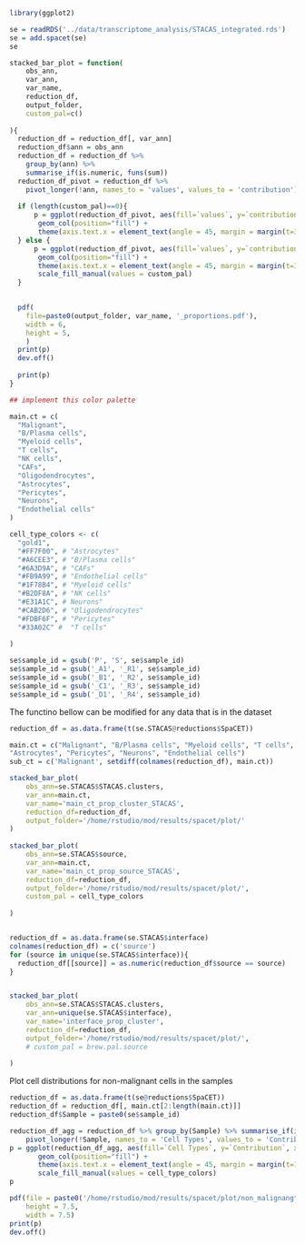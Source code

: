 ```r
library(ggplot2)
```
```r
se = readRDS('../data/transcriptome_analysis/STACAS_integrated.rds')
se = add.spacet(se)
se
```

```r
stacked_bar_plot = function(
    obs_ann,
    var_ann,
    var_name,
    reduction_df,
    output_folder,
    custom_pal=c()
    
){
  reduction_df = reduction_df[, var_ann]
  reduction_df$ann = obs_ann
  reduction_df = reduction_df %>%
    group_by(ann) %>%
    summarise_if(is.numeric, funs(sum))
  reduction_df_pivot = reduction_df %>%
    pivot_longer(!ann, names_to = 'values', values_to = 'contribution')
  
  if (length(custom_pal)==0){
      p = ggplot(reduction_df_pivot, aes(fill=`values`, y=`contribution`, x=ann)) + 
       geom_col(position="fill") + 
       theme(axis.text.x = element_text(angle = 45, margin = margin(t=30, "pt")))
  } else {
      p = ggplot(reduction_df_pivot, aes(fill=`values`, y=`contribution`, x=ann)) + 
       geom_col(position="fill") + 
       theme(axis.text.x = element_text(angle = 45, margin = margin(t=30, "pt"))) + 
       scale_fill_manual(values = custom_pal)
  }

  
  pdf(
    file=paste0(output_folder, var_name, '_proportions.pdf'),  
    width = 6, 
    height = 5, 
    ) 
  print(p)
  dev.off()
  
  print(p)
}
```

```r
## implement this color palette

main.ct = c(
  "Malignant",
  "B/Plasma cells",
  "Myeloid cells",
  "T cells",
  "NK cells",
  "CAFs",
  "Oligodendrocytes",
  "Astrocytes",
  "Pericytes",
  "Neurons",
  "Endothelial cells"
)

cell_type_colors <- c(
  "gold1",
  "#FF7F00", # "Astrocytes"
  "#A6CEE3", # "B/Plasma cells"
  "#6A3D9A", # "CAFs"
  "#FB9A99", # "Endothelial cells"
  "#1F78B4", # "Myeloid cells"
  "#B2DF8A", # "NK cells"
  "#E31A1C", # Neurons"
  "#CAB2D6", # "Oligodendrocytes"
  "#FDBF6F", # "Pericytes"
  "#33A02C" #  "T cells"
  
)

se$sample_id = gsub('P', 'S', se$sample_id)
se$sample_id = gsub('_A1', '_R1', se$sample_id)
se$sample_id = gsub('_B1', '_R2', se$sample_id)
se$sample_id = gsub('_C1', '_R3', se$sample_id)
se$sample_id = gsub('_D1', '_R4', se$sample_id)
```
The functino bellow can be modified for any data that is in the dataset
```r
reduction_df = as.data.frame(t(se.STACAS@reductions$SpaCET))

main.ct = c("Malignant", "B/Plasma cells", "Myeloid cells", "T cells", "NK cells", "CAFs", "Oligodendrocytes", 
"Astrocytes", "Pericytes", "Neurons", "Endothelial cells")
sub_ct = c('Malignant', setdiff(colnames(reduction_df), main.ct))

stacked_bar_plot(
    obs_ann=se.STACAS$STACAS.clusters,
    var_ann=main.ct,
    var_name='main_ct_prop_cluster_STACAS',
    reduction_df=reduction_df,
    output_folder='/home/rstudio/mod/results/spacet/plot/'
)
    
stacked_bar_plot(
    obs_ann=se.STACAS$source,
    var_ann=main.ct,
    var_name='main_ct_prop_source_STACAS',
    reduction_df=reduction_df,
    output_folder='/home/rstudio/mod/results/spacet/plot/',
    custom_pal = cell_type_colors
    
)


reduction_df = as.data.frame(se.STACAS$interface)
colnames(reduction_df) = c('source')
for (source in unique(se.STACAS$interface)){
  reduction_df[[source]] = as.numeric(reduction_df$source == source)
}


stacked_bar_plot(
    obs_ann=se.STACAS$STACAS.clusters,
    var_ann=unique(se.STACAS$interface),
    var_name='interface_prop_cluster',
    reduction_df=reduction_df,
    output_folder='/home/rstudio/mod/results/spacet/plot/',
    # custom_pal = brew.pal.source
    
)


```
Plot cell distributions for non-malignant cells in the samples
```r
reduction_df = as.data.frame(t(se@reductions$SpaCET))
reduction_df = reduction_df[, main.ct[2:length(main.ct)]]
reduction_df$Sample = paste0(se$sample_id)

reduction_df_agg = reduction_df %>% group_by(Sample) %>% summarise_if(is.numeric, funs(sum)) %>%
    pivot_longer(!Sample, names_to = 'Cell Types', values_to = 'Contribution')
p = ggplot(reduction_df_agg, aes(fill=`Cell Types`, y=`Contribution`, x=Sample)) + 
       geom_col(position="fill") + 
       theme(axis.text.x = element_text(angle = 45, margin = margin(t=10, "pt"))) + 
       scale_fill_manual(values = cell_type_colors)
p

pdf(file = paste0('/home/rstudio/mod/results/spacet/plot/non_malignangt_sample_cellular_composition.pdf'),
    height = 7.5,
    width = 7.5)
print(p)
dev.off()
```

